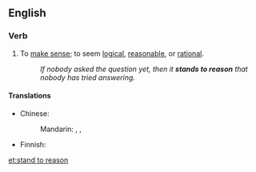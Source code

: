 ==English==
{{rfe|lang=en}}

===Verb===
{{en-verb|stands to reason|standing to reason|stood to reason}}

# {{lb|en|idiomatic}} To [[make sense]]; to seem [[logical]], [[reasonable]], or [[rational]].
#: ''If nobody asked the question yet, then it '''stands to reason''' that nobody has tried answering.''

====Translations====
{{trans-top|make sense}}
* Chinese:
*: Mandarin: {{t+|cmn|有道理|tr=yǒu dàolǐ|sc=Hani}}, {{t+|cmn|有意義|sc=Hani}}, {{t+|cmn|有意义|tr=yǒu yìyì|sc=Hani}}
{{trans-mid}}
* Finnish: {{t+|fi|olla}} {{t|fi|pääteltävissä}}
{{trans-bottom}}

[[et:stand to reason]]